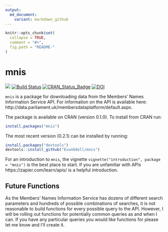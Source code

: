```yaml
---
output:
  md_document:
    variant: markdown_github
---
```


<!-- README.md is generated from README.Rmd. Please edit that file -->

```r
knitr::opts_chunk$set(
  collapse = TRUE,
  comment = "#>",
  fig.path = "README-"
)
```

# mnis
[![](http://cranlogs.r-pkg.org/badges/grand-total/mnis)](https://dgrtwo.shinyapps.io/cranview/)
[![Build Status](https://travis-ci.org/EvanOdell/mnis.png?branch=master)](https://travis-ci.org/EvanOdell/mnis) 
[![CRAN\_Status\_Badge](https://www.r-pkg.org/badges/version/mnis)](https://cran.r-project.org/package=mnis)
[![DOI](https://zenodo.org/badge/76553907.svg)](https://zenodo.org/badge/latestdoi/76553907)





`mnis` is a package for downloading data from the Members' Names Information Service API. For information on the API is available here: http://data.parliament.uk/membersdataplatform/default.aspx.

The package is available on CRAN (version 0.1.0). To install from CRAN run:

```r
install.packages("mnis")

```


The most recent version (0.2.1) can be installed by running:

```r
install.packages("devtools")
devtools::install_github("EvanOdell/mnis")

```

For an introduction to `mnis`, the vignette `vignette("introduction", package = "mnis")` is the best place to start. If you are unfamiliar with APIs https://zapier.com/learn/apis/ is a helpful introduction.

## Future Functions

As the Members' Names Information Service has dozens of different search parameters and hundreds of possible combinations of searches, it is not reasonable to build functions for every possible query to the API. However, I will be rolling out functions for potentially common queries as and when I can. If you have any particular queries you would like functions for please let me know and I'll create it.


